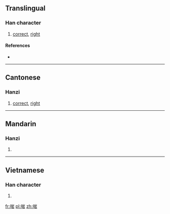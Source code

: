 ==Translingual==

===Han character===
{{Han char|rn=30|rad=口|as=08|sn=11|four=|canj=口山一口 (RUMR)|ids=⿰[[口]][[岩]]}}

# {{context|Cantonese|lang=mul}} [[correct]], [[right]]

====References====
* {{Han ref|kx=0196.261|hdz=10641.081|uh=5571|ud=21873}}

----

==Cantonese==

===Hanzi===
{{yue-hanzi|jyut=[[ngaam1]]|y=ngaam1}}

# [[correct]], [[right]]

----

==Mandarin==

===Hanzi===
{{cmn-hanzi|pin=[[yān]] ([[yan1]])|wg=yen<sup>1</sup>}}

# {{defn|lang=cmn|sort=口08}}

----

==Vietnamese==

===Han character===
{{vi-hantu|[[nhàm]]|rs=口08}}

# {{defn|lang=vi|sort=口08}}

[[fr:啱]]
[[pl:啱]]
[[zh:啱]]